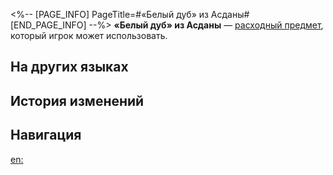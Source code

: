 <%-- [PAGE_INFO]
PageTitle=#«Белый дуб» из Асданы#
[END_PAGE_INFO] --%>
{{Расходный предмет Инфобокс
|id          = 408425
|Изображения = Предмет «Белый дуб» из Асданы.png
|Тип         = Расходные предметы энергии
|Редкость    = 2
|Эффект      = Восстанавливает 30% энергии выбранному союзнику.
|Описание    = Напиток, который продаёт (Первопроходец) на корабле «(Лучезарный шпат/Корма Освоения/Таталов/Парящая стрелка часов)». На самом деле это дорогой напиток из солода, но в Мире грёз его можно пить сколько угодно.<br />По совету Бутхилла напиток подаётся с пулей в бокале. Он говорит, что она добавляет особенный привкус, правда, почувствовать его могут лишь те, у кого модифицированный язык.
|Рецепт      = 
|Источник1   = [[Даф]]
|Источник2   = 
|Источник3   = 
}}
{{Описание|''«Слышь, милашка, если не можешь почувствовать вкус, который придаётся медью и порохом, не трать омиленный напиток зря, отдай его мне! Я выпью его за тебя, пушистик!»''}}
'''«Белый дуб» из Асданы''' — [[расходный предмет]], который игрок может использовать.

==На других языках==
{{На других языках
|en   = Asdana's White Oak
|zhs  = 阿斯德纳白橡木
|zht  = 阿斯德納白橡木
|ja   = アスデナのホワイトオーク
|ko   = 아스다나 백참나무
|es   = Roble Blanco de Asdana
|fr   = Chêne blanc d'Asdana
|ru   = «Белый дуб» из Асданы
|th   = Asdana's White Oak
|vi   = Sồi Trắng Asdana
|de   = Asdanas Weißeiche
|id   = Asdana's White Oak
|pt   = Carvalho Branco de Asdana
}}

==История изменений==
{{История изменений|3.5}}

==Навигация==
{{Расходные предметы Навбокс}}

[[en:]]